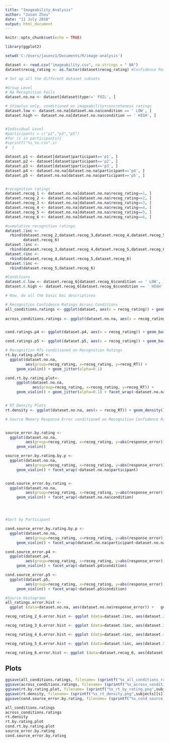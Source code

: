 ```yaml
---
title: "Imageability_Analysis"
author: "Jason Zhou"
date: "11 July 2018"
output: html_document
---
```


```r
knitr::opts_chunk$set(echo = TRUE)
```

```r
library(ggplot2)

setwd('C:/Users/jasonz1/Documents/R/image-analysis')

dataset <- read.csv("imageability.csv", na.strings = " NA")
dataset$recog_rating <- as.factor(dataset$recog_rating) #Confidence Ratings are Discrete

# Set up all the different dataset subsets

#Group Level
# No Recognition Foils 
dataset.no.na <- dataset[dataset$type!=' FOIL', ]

# Stimulus only, conditioned on imageability+concreteness ratings
dataset.low <- dataset.no.na[dataset.no.na$condition == ' LOW', ]
dataset.high <- dataset.no.na[dataset.no.na$condition == ' HIGH', ]


#Individual Level
#participants = c("p1","p3","p5") 
#for (i in participants){
#sprintf("%s_%s.csv",i)
#  }

dataset.p1 <- dataset[dataset$participant=='p1', ]
dataset.p2 <- dataset[dataset$participant=='p2', ]
dataset.p3 <- dataset[dataset$participant=='p3', ]
dataset.p4 <- dataset.no.na[dataset.no.na$participant=='p4', ]
dataset.p5 <- dataset.no.na[dataset.no.na$participant=='p5', ]


#recognition ratings
dataset.recog_1 <- dataset.no.na[dataset.no.na$recog_rating==1, ]
dataset.recog_2 <- dataset.no.na[dataset.no.na$recog_rating==2, ]
dataset.recog_3 <- dataset.no.na[dataset.no.na$recog_rating==3, ]
dataset.recog_4 <- dataset.no.na[dataset.no.na$recog_rating==4, ]
dataset.recog_5 <- dataset.no.na[dataset.no.na$recog_rating==5, ]
dataset.recog_6 <- dataset.no.na[dataset.no.na$recog_rating==6, ]

#cumulative recognition ratings
dataset.2inc <- 
  rbind(dataset.recog_2,dataset.recog_3,dataset.recog_4,dataset.recog_5,
        dataset.recog_6)
dataset.3inc <- 
  rbind(dataset.recog_3,dataset.recog_4,dataset.recog_5,dataset.recog_6)
dataset.4inc <- 
  rbind(dataset.recog_4,dataset.recog_5,dataset.recog_6)
dataset.5inc <- 
  rbind(dataset.recog_5,dataset.recog_6)

#Conditions
dataset.6.low <- dataset.recog_6[dataset.recog_6$condition == ' LOW', ]
dataset.6.high <- dataset.recog_6[dataset.recog_6$condition == ' HIGH', ]
```

```r
# Now, do all the basic boi descriptives

# Recognition Confidence Ratings Across Conditions
all_conditions.ratings <- ggplot(dataset, aes(x = recog_rating)) + geom_bar() +   facet_wrap(~dataset$condition + type)
 
across_conditions.ratings <- ggplot(dataset.no.na, aes(x = recog_rating)) + geom_bar() + facet_wrap(~dataset.no.na$condition)


cond.ratings.p4 <- ggplot(dataset.p4, aes(x = recog_rating)) + geom_bar() +   facet_wrap(~dataset.p4$condition)

cond.ratings.p5 <- ggplot(dataset.p5, aes(x = recog_rating)) + geom_bar() +   facet_wrap(~dataset.p5$condition)

# Recognition RTs conditioned on Recognition Ratings
rt.by.rating.plot <- 
  ggplot(dataset.no.na, 
         aes(group=recog_rating, x=recog_rating, y=recog_RT)) + 
     geom_violin() + geom_jitter(alpha=0.1)

cond.rt.by.rating.plot<- 
     ggplot(dataset.no.na, 
            aes(group=recog_rating, x=recog_rating, y=recog_RT)) + 
     geom_violin() + geom_jitter(alpha=0.1) + facet_wrap(~dataset.no.na$condition)


# RT Density Plots
rt.density <- ggplot(dataset.no.na, aes(x = recog_RT)) + geom_density() + facet_wrap(~dataset.no.na$condition)

# Source Memory Response Error conditioned on Recognition Confidence Rating


source_error.by.rating <-
  ggplot(dataset.no.na, 
         aes(group=recog_rating, x=recog_rating, y=abs(response_error))) + 
     geom_violin() 

source_error.by.rating.by.p <-
  ggplot(dataset.no.na, 
         aes(group=recog_rating, x=recog_rating, y=abs(response_error))) + 
     geom_violin() + facet_wrap(~dataset.no.na$participant)


cond.source_error.by.rating <-
  ggplot(dataset.no.na, 
         aes(group=recog_rating, x=recog_rating, y=abs(response_error))) + 
     geom_violin() + facet_wrap(~dataset.no.na$condition)




#Sort by Participant

cond.source_error.by.rating.by.p <-
  ggplot(dataset.no.na, 
         aes(group=recog_rating, x=recog_rating, y=abs(response_error))) + 
     geom_violin() + facet_wrap(dataset.no.na$participant~dataset.no.na$condition)

cond.source_error.p4 <-
  ggplot(dataset.p4, 
         aes(group=recog_rating, x=recog_rating, y=abs(response_error))) + 
     geom_violin() + facet_wrap(~dataset.p4$condition)

cond.source_error.p5 <-
  ggplot(dataset.p5, 
         aes(group=recog_rating, x=recog_rating, y=abs(response_error))) + 
     geom_violin() + facet_wrap(~dataset.p5$condition)

```
```r
#Source Histograms
all_ratings.error.hist <- 
  ggplot (data=dataset.no.na, aes(dataset.no.na$response_error)) +   geom_histogram(bins=100)

recog_rating_2_6.error.hist <- ggplot (data=dataset.2inc, aes(dataset.2inc$response_error)) +   geom_histogram(bins=100)

recog_rating_3_6.error.hist <- ggplot (data=dataset.3inc, aes(dataset.3inc$response_error)) +   geom_histogram(bins=100)

recog_rating_4_6.error.hist <- ggplot (data=dataset.4inc, aes(dataset.4inc$response_error)) +   geom_histogram(bins=100)

recog_rating_5_6.error.hist <- ggplot (data=dataset.5inc, aes(dataset.5inc$response_error)) +   geom_histogram(bins=100)

recog_rating_6.error.hist <- ggplot (data=dataset.recog_6, aes(dataset.recog_6$response_error)) +   geom_histogram(bins=100)


```
## Plots

```r

ggsave(all_conditions.ratings, filename= (sprintf("%s_all_conditions_ratings.png",subjects[[s]])))
ggsave(across_conditions.ratings, filename= (sprintf("%s_across_conditions_ratings.png",subjects[[s]])))
ggsave(rt.by.rating.plot, filename= (sprintf("%s_rt_by_rating.png",subjects[[s]])))
ggsave(rt.density, filename= (sprintf("%s_rt_density.png",subjects[[s]])))
ggsave(cond.source_error.by.rating, filename= (sprintf("%s_cond_source_error.png",subjects[[s]])))

all_conditions.ratings
across_conditions.ratings
rt.density
rt.by.rating.plot
cond.rt.by.rating.plot
source_error.by.rating
cond.source_error.by.rating
```
